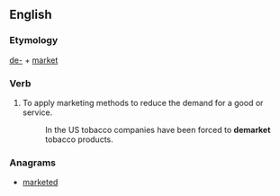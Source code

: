 ==English==

===Etymology===
[[de-]] + [[market]]
===Verb===
{{en-verb}}
# To apply marketing methods to reduce the demand for a good or service.
#: In the US tobacco companies have been forced to '''demarket''' tobacco products.

===Anagrams===
* [[marketed#English|marketed]]